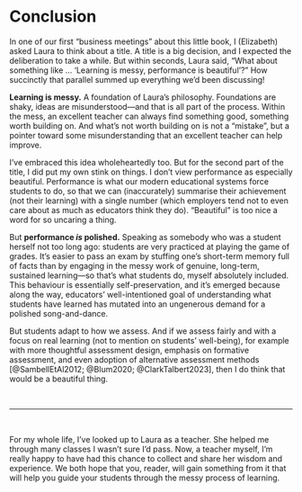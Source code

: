 # Conclusion  {.unnumbered}

In one of our first "business meetings" about this little book, I (Elizabeth) asked Laura to think about a title.
A title is a big decision, and I expected the deliberation to take a while.
But within seconds, Laura said, "What about something like ... 'Learning is messy, performance is beautiful'?"
How succinctly that parallel summed up everything we'd been discussing!

**Learning is messy.**
A foundation of Laura's philosophy.
Foundations are shaky, ideas are misunderstood—and that is all part of the process.
Within the mess, an excellent teacher can always find something good, something worth building on.
And what's not worth building on is not a "mistake", but a pointer toward some misunderstanding that an excellent teacher can help improve.

I've embraced this idea wholeheartedly too.
But for the second part of the title, I did put my own stink on things.
I don't view performance as especially beautiful.
Performance is what our modern educational systems force students to do, so that we can (inaccurately) summarise their achievement (not their learning) with a single number (which employers tend not to even care about as much as educators think they do).
"Beautiful" is too nice a word for so uncaring a thing.

But **performance *is* polished.**
Speaking as somebody who was a student herself not too long ago: students are very practiced at playing the game of grades.
It's easier to pass an exam by stuffing one's short-term memory full of facts than by engaging in the messy work of genuine, long-term, sustained learning—so that's what students do, myself absolutely included.
This behaviour is essentially self-preservation, and it's emerged because along the way, educators' well-intentioned goal of understanding what students have learned has mutated into an ungenerous demand for a polished song-and-dance.

But students adapt to how we assess.
And if we assess fairly and with a focus on real learning (not to mention on students' well-being), for example with more thoughtful assessment design, emphasis on formative assessment, and even adoption of alternative assessment methods [@SambellEtAl2012; @Blum2020; @ClarkTalbert2023], then I do think that would be a beautiful thing.

<br>

---

<br>

For my whole life, I've looked up to Laura as a teacher.
She helped me through many classes I wasn't sure I'd pass.
Now, a teacher myself, I'm really happy to have had this chance to collect and share her wisdom and experience.
We both hope that you, reader, will gain something from it that will help you guide your students through the messy process of learning.
